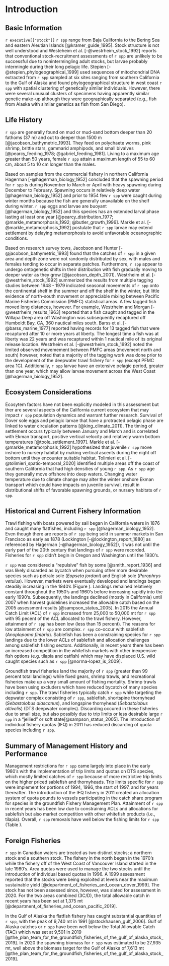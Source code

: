 # Introduction
## Basic Information
`r executive[["stock"]]` `r spp` range from Baja California to the Bering Sea and eastern Aleutian Islands [@kramer_guide_1995].  Stock structure is not well understood and Westeheim et al. [-@westrheim_stock_1992] reports that conventional stock-recruitment assessments of `r spp` are unlikely to be successful due to nonintermingling adult stocks, but larvae probably intermingle during their long pelagic life.  Stepien [-@stepien_phylogeographical_1999] used sequences of mitochondrial DNA extracted from `r spp` sampled at six sites ranging from southern California to the Gulf of Alaska and found phylogeographical structure in west coast `r spp` with spatial clustering of genetically similar individuals. However, there were several unusual clusters of specimens having apparently similar genetic make-up although they were geographically separated (e.g., fish from Alaska with similar genetics as fish from San Diego).

## Life History

`r spp` are generally found on mud or mud-sand bottom deeper than 20 fathoms (37 m) and out to deeper than 1500 m [@jacobson_bathymetric_1993]. They feed on polychaete worms, pink shrimp, brittle stars, gammarid amphipods, and small bivalves [@pearcy_feeding_1978; @gabriel_feeding_1981].  Living to a maximum age greater than 50 years, female `r spp` attain a maximum length of 55 to 60 cm, about 5 to 10 cm longer than the males.

Based on samples from the commercial fishery in northern California Hagerman [-@hagerman_biology_1952] concluded that the spawning period for `r spp` is during November to March or April with heavy spawning during December to February.  Spawning occurs in relatively deep water [@hagerman_biology_1952] and prior to 1954 few `r spp` were caught during winter months because the fish are generally unavailable on the shelf during winter.  `r spp` eggs and larvae are buoyant [@hagerman_biology_1952] and this species has an extended larval phase lasting at least one year [@pearcy_distribution_1977; @markle_metamorphosis_1992; @butler_growth_1996].  Markle et al. [-@markle_metamorphosis_1992] postulate that `r spp` larvae may extend settlement by delaying metamorphosis to avoid unfavorable oceanographic conditions.  

Based on research survey tows, Jacobson and Hunter [-@jacobson_bathymetric_1993] found that the catches of `r spp` in a given area and depth zone were not randomly distributed by sex, with males and females tending to occur in separate patches. Furthermore, `r spp` appear to undergo ontogenetic shifts in their distribution with fish gradually moving to deeper water as they grow [@jacobson_depth_2001].  Westrheim et al. [-@westrheim_stock_1992] summerized the results from multiple tagging studies between 1948 - 1979 indicated seasonal movements of `r spp` onto the continental shelf in the summer and off the shelf in the winter, but little evidence of north-south movement or appreciable mixing between Pacific Marine Fisheries Commission (PMFC) statistical areas. A few tagged fish moved long distances, however. For example, Westrheim and Morgan [-@westrheim_results_1963] reported that a fish caught and tagged in the Willapa Deep area off Washington was subsequently recaptured off Humboldt Bay, CA, 360 nautical miles south.  Barss et al. [-@barss_marine_1977] reported having records for 13 tagged fish that were recaptured after 10 or more years at liberty. The longest time a fish was at liberty was 22 years and was recaptured within 1 nautical mile of its original release location. Westrheim et al. [-@westrheim_stock_1992] noted the limited observed movemement between PMFC areas (movement north and south) however, noted that a majority of the tagging work was done prior to the development of the deepwater trawl fishery for `r spp` (except PFMC area 1C).  Additionally, `r spp` larvae have an extensive pelagic period, greater than one year, which may allow larvae movement across the West Coast [@hagerman_biology_1952].


## Ecosystem Considerations

Ecosytem factors have not been explicitly modeled in this assessment but ther are several aspects of the California current ecosystem that may impact `r spp` population dynamics and warrant further research. Survival of Dover sole eggs and pelagic larvae that have a protracted pelagic phase are linked to water circulation patterns [@king_climate_2011]. The timing of settlement occurs typically between January and March and is correlated with Ekman transport, positive vertical velocity and relatively warm bottom temperatures [@toole_settlement_1997].  Markle et al. [-@markle_metamorphosis_1992] hypothesized that juvenile `r spp` move inshore to nursery habitat by making vertical ascents during the night off bottom until they encounter suitable habitat.  Tolimieri et al. [-@tolimieri_spatio-temporal_2020] identified multiple areas off the coast of  southern California that had high densities of young `r spp`. As `r spp` age they generally move offshore into deep waters. Changing water temperature due to climate change may alter the winter onshore Ekman transport which could have impacts on juvenile survival, result in distributional shifts of favorable spawning grounds, or nursery habitats of `r spp`.  


## Historical and Current Fishery Information

Trawl fishing with boats powered by sail began in California waters in 1876 and caught many flatfishes, including `r spp` [@hagerman_biology_1952].  Even though there are reports of `r spp` being sold in summer markets in San Francisco as early as 1878 (Lockington [-@lockington_report_1880] as referenced by Hagerman [-@hagerman_biology_1952]), it was not until the early part of the 20th century that landings of `r spp` were recorded.  Fisheries for `r spp` didn’t begin in Oregon and Washington until the 1930's. 

`r spp` was considered a "repulsive" fish by some [@smith_report_1936] and was likely discarded as bycatch when pursuing other more desirable species such as petrale sole (_Eopseta jordani_) and English sole (_Parophrys vetulus_).  However, markets were eventually developed and landings began steadily increasing in the 1940's (Figure \ref{fig:catch}).  Landings remained relatively constant throughout the 1950’s and 1960’s before increasing rapidly into the early 1990’s.  Subsequently, the landings declined (mostly in California) until 2007 when harvest guidelines increased the allowable catch based on the 2005 assessment results [@sampson_status_2005].  In 2015 the  Annual Catch Limit (ACL) of `r spp` increased from 25,000 to 50,000 mt for `r spp` with 95 pecent of the ACL allocated to the trawl fishery. However, attainment of `r spp` has been low (less than 15 percent). The reasons for low attainment of `r spp` are complex. `r spp` co-occur with sablefish (_Anoplopoma fimbria_). Sablefish has been  a constraining species for `r spp` landings due to the lower ACLs of sablefish and allocation challenges among sablefish fishing sectors. Additionally, in recent years there has been an increased competition in the whitefish markets with other inexpensive fish options (e.g. tilapia and catfish) which may have displaced U.S. wild caught species such as `r spp` [@norma-lopez_is_2009].  

Groundfish trawl fisheries land the majority of `r spp` (greater than 99 percent total landings) while fixed gears, shrimp trawls, and recreational fisheries make up a very small amount of fishing mortality.  Shrimp trawls have been using excluders which have reduced bycatch of many species including `r spp`.  The trawl fisheries typically catch `r spp` while targeting the depwater complex consisting of `r spp`, sablefish, shortspine thornyhead (_Sebastolobus alascanus_), and longspine thornyhead (_Sebastolobus altivelis_) (DTS deepwater comples). Discarding occured in these fisheries due to small size, but also possibly due to trip limits or less desirable large `r spp` in a "jellied" or soft state[@sampson_status_2005]. The introduction of individual fishery quotas (IFQ) in 2011 has reduced discarding of quota species including `r spp`. 

## Summary of Management History and Performance

Management restrictions for `r spp` came largely into place in the early 1980's with the implementation of trip limits and quotas on DTS species, which mostly limited catches of `r spp` because of more restrictive trip limits on the higher priced sablefish and thornyheads. Trip limits specific for `r spp` were implement for portions of 1994, 1996, the start of 1997, and for years thereafter. The introduction of the IFQ fishery in 2011 created an allocation system of quota pounds to vessels participating in the catch share program for species in the groundfish Fishery Management Plan. Attainment of `r spp` in recent years has been low due to constraining ACLs and allocations for sablefish but also market competition with other whitefish products (i.e., tilapia).  Overall, `r spp` removals have well below the fishing limits for `r spp` (Table \ref{tab:ofl}).


## Foreign Fisheries

`r spp` in Canadian waters are treated as two distinct stocks; a northern stock and a southern stock.  The fishery in the north began in the 1970's while the fishery off of the West Coast of Vancouver Island started in the late 1980's.  Area quotas were used to manage the two stocks until the introduction of individual based quotas in 1996.  A 1999 assessment reported that the stocks were being exploited at levels near the maximum sustainable yield [@department_of_fisheries_and_ocean_dover_1999].  The stock has not been assessed since, however, was slated for assessment in 2020. For the two areas combined (3C/D), the total allowable catch in recent years has been set at 1,375 mt [@department_of_fisheries_and_ocean_pacific_2019].

In the Gulf of Alaska the flatfish fishery has caught substantial quantities of `r spp`, with the peak of 9,740 mt in 1991 [@stockhausen_gulf_2006]. Gulf of Alaska catches or `r spp` have been well below the Total Allowable Catch (TAC) which was set at 9,501 in 2019 [@the_plan_team_for_the_groundfish_fisheries_of_the_gulf_of_alaska_stock_2019]. In 2020 the spawning biomass for `r spp` was estimated to be 27,935 mt, well above the biomass target for the Gulf of Alaska of 7,613 mt [@the_plan_team_for_the_groundfish_fisheries_of_the_gulf_of_alaska_stock_2019].  



